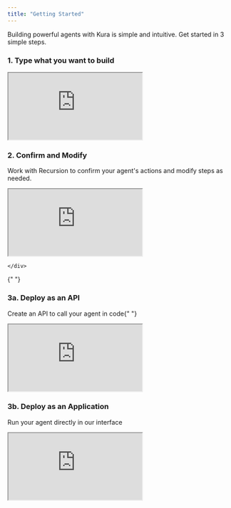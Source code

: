 ```yaml
---
title: "Getting Started"
---
```


Building powerful agents with Kura is simple and intuitive. Get started in 3 simple steps.

<div className="flex flex-col my-16">
  <div className="border border-black rounded-lg overflow-hidden hover:shadow-lg transition-shadow cursor-pointer">
    <div className="flex flex-col">
      <div className="pb-1">
      <h3 className="text-xl font-bold mt-4 ml-4">
        1. Type what you want to build
      </h3>
    </div>
      <div className="relative bg-gray-100 aspect-video flex items-center justify-center">
          <iframe style={{position: 'absolute', top: 0, left: 0, width: '100%', height: '100%', border: 0}} src="https://www.tella.tv/video/cm9vu6i9x001e0clafi0b05yy/embed?b=0&title=0&a=1&loop=1&autoPlay=true&t=0&muted=1&wt=0" allowFullScreen allowTransparency></iframe>
      </div>
    </div>
  </div>
  
  <div className="h-20"></div>
  
  <div className="border border-black rounded-lg overflow-hidden hover:shadow-lg transition-shadow cursor-pointer">
    <div className="flex flex-col">
      <div className="pb-1">
        <h3 className="text-xl font-bold mt-4 ml-4">
          2. Confirm and Modify
        </h3>
        <p className="text-gray-500 text-sm ml-4">
          Work with Recursion to confirm your agent's actions and modify steps as needed.
        </p>
      </div>
      <div className="relative bg-gray-100 aspect-video flex items-center justify-center">
        <iframe
          style={{
            position: "absolute",
            top: 0,
            left: 0,
            width: "100%",
            height: "100%",
            border: 0,
          }}
          src="https://www.tella.tv/video/cm9vubbo500060bjthmka0tec/embed?b=0&title=0&a=1&loop=1&autoPlay=true&t=0&muted=1&wt=0"
          allowFullScreen
          allowTransparency
        ></iframe>
      </div>

    </div>

  </div>

{" "}

<div className="h-20"></div>
<div className="border border-black rounded-lg overflow-hidden hover:shadow-lg transition-shadow cursor-pointer">
  <div className="flex flex-col">
    <div className="pb-1">
      <h3 className="text-xl font-bold mt-4 ml-4">3a. Deploy as an API</h3>
      <p className="text-gray-500 text-sm ml-4">
        Create an API to call your agent in code{" "}
      </p>
    </div>
    <div className="relative bg-gray-100 aspect-video flex items-center justify-center">
      <iframe
        style={{
          position: "absolute",
          top: 0,
          left: 0,
          width: "100%",
          height: "100%",
          border: 0,
        }}
        src="https://www.tella.tv/video/cm9vvdn9100060cle7x2wala4/embed?b=0&title=0&a=1&loop=1&autoPlay=true&t=0&muted=1&wt=0"
        allowFullScreen
        allowTransparency
      ></iframe>
    </div>

  </div>
</div>

  <div className="h-20"></div>
  
  <div className="border border-black rounded-lg overflow-hidden hover:shadow-lg transition-shadow cursor-pointer">
    <div className="flex flex-col">
      <div className="pb-1">
        <h3 className="text-xl font-bold mt-4 ml-4">
          3b. Deploy as an Application
        </h3>
        <p className="text-gray-500 text-sm ml-4">
           Run your agent directly in our interface
        </p>
      </div>
      <div className="relative bg-gray-100 aspect-video flex items-center justify-center">
        <iframe
          style={{
            position: "absolute",
            top: 0,
            left: 0,
            width: "100%",
            height: "100%",
            border: 0,
          }}
          src="https://www.tella.tv/video/cm9vv72el000w0cjs9kifa2ht/embed?b=0&title=0&a=1&loop=1&t=0&muted=1&wt=0"
          allowFullScreen
          allowTransparency
        ></iframe>
      </div>
    </div>

  </div>
</div>
